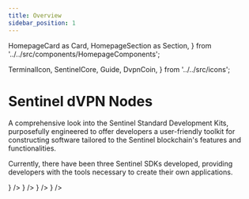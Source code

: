 ```yaml
---
title: Overview
sidebar_position: 1
---
```

  HomepageCard as Card,
  HomepageSection as Section,
} from '../../src/components/HomepageComponents';

  TerminalIcon,
  SentinelCore,
  Guide,
  DvpnCoin,
} from '../../src/icons';

# Sentinel dVPN Nodes

A comprehensive look into the Sentinel Standard Development Kits, purposefully engineered to offer developers a user-friendly toolkit for constructing software tailored to the Sentinel blockchain's features and functionalities.

Currently, there have been three Sentinel SDKs developed, providing developers with the tools necessary to create their own applications.

<Section id="web-sdks" hasSubSections >
  <Section>
    <Card
      title="Introduction"
      description="Introducing the dVPN Node: understanding its purpose, bandwidth sharing concept, and crucial role within the Sentinel Ecosystem"
      to="/nodes/intro"
      icon={<SentinelCore />}
    />
    <Card
      title="Set up a Node"
      description="Discover the process of setting up a dVPN node to contribute to the Sentinel network by sharing your bandwidth with this comprehensive step-by-step guide"
      to="/node-setup"
      icon={<Guide />}
    />
    <Card
      title="Earnings"
      description="Hosting a dVPN node incurs costs such as server expenses and electricity bills. However, these expenses can be offset through the Node Revenue System, allowing for monetization of the service"
      to="/nodes/earnings"
      icon={<DvpnCoin />}
    />
    <Card
      title="Health Check"
      description="Successfully completing the Health Check is the primary prerequisite for eligibility to earn node rewards and monetize your node. Here's a guide on how to accomplish it"
      to="/nodes/health-check"
      svgFile="/icons/health-check.svg"
    />
    <Card
      title="Stats"
      description="Discover the Sentinel Node Network through a suite of online tools tailored to provide insights into node statistics and enhance your dVPN journey with effortless navigation"
      to="/nodes/stats"
      svgFile="/icons/stats.svg"
    />
    <Card
      title="Scripts"
      description="A suite of community-developed tools designed to streamline intricate node management operations"
      to="/nodes/scripts"
      icon={<TerminalIcon />}
    />
  </Section>
</Section>